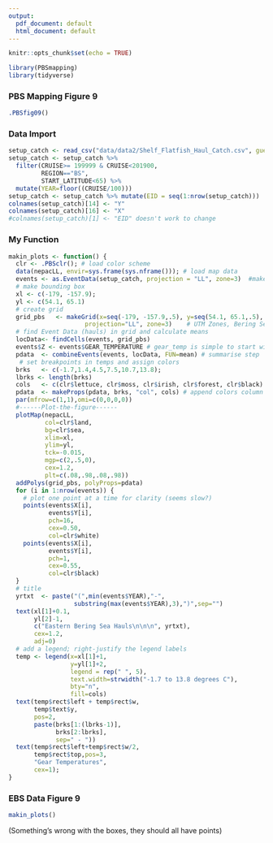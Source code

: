 ```yaml
---
output:
  pdf_document: default
  html_document: default
---
```


```r
knitr::opts_chunk$set(echo = TRUE)
```

```r
library(PBSmapping)
library(tidyverse)
```

### PBS Mapping Figure 9

```r
.PBSfig09()
```

### Data Import

```r
setup_catch <- read_csv("data/data2/Shelf_Flatfish_Haul_Catch.csv", guess_max = 10000)
setup_catch <- setup_catch %>%
  filter(CRUISE>= 199999 & CRUISE<201900,
         REGION=="BS", 
         START_LATITUDE<65) %>%
  mutate(YEAR=floor((CRUISE/100)))
setup_catch <- setup_catch %>% mutate(EID = seq(1:nrow(setup_catch)))
colnames(setup_catch)[14] <- "Y"
colnames(setup_catch)[16] <- "X"
#colnames(setup_catch)[1] <- "EID" doesn't work to change 
```

### My Function

```r
makin_plots <- function() { 
  clr <- .PBSclr(); # load color scheme
  data(nepacLL, envir=sys.frame(sys.nframe())); # load map data
  events <- as.EventData(setup_catch, projection = "LL", zone=3)  #make catch data event data
  # make bounding box
  xl <- c(-179, -157.9); 
  yl <- c(54.1, 65.1)
  # create grid
  grid_pbs   <- makeGrid(x=seq(-179, -157.9,.5), y=seq(54.1, 65.1,.5),                     
                     projection="LL", zone=3)    # UTM Zones, Bering Sea is 1-4
  # find Event Data (hauls) in grid and calculate means
  locData<- findCells(events, grid_pbs) 
  events$Z <- events$GEAR_TEMPERATURE # gear_temp is simple to start with  
  pdata  <- combineEvents(events, locData, FUN=mean) # summarise step
   # set breakpoints in temps and assign colors
  brks   <- c(-1.7,1.4,4.5,7.5,10.7,13.8);
  lbrks <- length(brks)    
  cols   <- c(clr$lettuce, clr$moss, clr$irish, clr$forest, clr$black) #assign colors to groups
  pdata  <- makeProps(pdata, brks, "col", cols) # append colors column   
  par(mfrow=c(1,1),omi=c(0,0,0,0)) 
  #------Plot-the-figure------    
  plotMap(nepacLL, 
          col=clr$land, 
          bg=clr$sea, 
          xlim=xl, 
          ylim=yl, 
          tck=-0.015,            
          mgp=c(2,.5,0), 
          cex=1.2, 
          plt=c(.08,.98,.08,.98))    
  addPolys(grid_pbs, polyProps=pdata)    
  for (i in 1:nrow(events)) {       
    # plot one point at a time for clarity (seems slow?)      
    points(events$X[i], 
           events$Y[i], 
           pch=16,
           cex=0.50,
           col=clr$white)       
    points(events$X[i], 
           events$Y[i], 
           pch=1, 
           cex=0.55,
           col=clr$black) 
  }
  # title
  yrtxt  <- paste("(",min(events$YEAR),"-",                 
                  substring(max(events$YEAR),3),")",sep="")    
  text(xl[1]+0.1,
       yl[2]-1,
       c("Eastern Bering Sea Hauls\n\n\n", yrtxt),
       cex=1.2,
       adj=0)    
  # add a legend; right-justify the legend labels  
  temp <- legend(x=xl[1]+1, 
                 y=yl[1]+2, 
                 legend = rep(" ", 5),               
                 text.width=strwidth("-1.7 to 13.8 degrees C"), 
                 bty="n", 
                 fill=cols)    
  text(temp$rect$left + temp$rect$w, 
       temp$text$y, 
       pos=2,         
       paste(brks[1:(lbrks-1)],
             brks[2:lbrks], 
             sep=" - "))
  text(temp$rect$left+temp$rect$w/2,
       temp$rect$top,pos=3,
       "Gear Temperatures",
       cex=1);  
}
```

### EBS Data Figure 9

```r
makin_plots()
```

(Something's wrong with the boxes, they should all have points)
